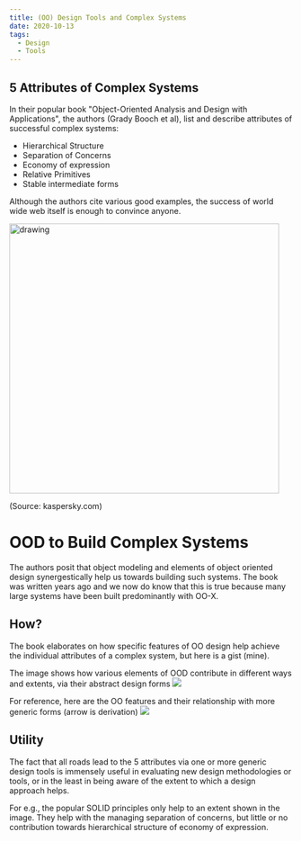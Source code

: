 ```yaml
---
title: (OO) Design Tools and Complex Systems
date: 2020-10-13
tags:
  - Design
  - Tools
---
```

## 5 Attributes of Complex Systems
In their popular book "Object-Oriented Analysis and Design with Applications", the authors (Grady Booch et al), list and describe attributes of successful complex systems:
- Hierarchical Structure
- Separation of Concerns
- Economy of expression
- Relative Primitives
- Stable intermediate forms

Although the authors cite various good examples, the success of world wide web itself is enough to convince anyone.

<img src="./oodesignimages/internet-map-featured.jpg" alt="drawing" style="width:480px;"/>

(Source: kaspersky.com)

# OOD to Build Complex Systems

The authors posit that object modeling and elements of object oriented design synergestically help us towards building such systems. The book was written years ago and we now do know that this is true because many large systems have been built predominantly with OO-X.

## How?
The book elaborates on how specific features of OO design help achieve the individual attributes of a complex system, but here is a gist (mine).

The image shows how various elements of OOD contribute in different ways and extents, via their abstract design forms
![](./oodesignimages/oodesigntools.png)


For reference, here are the OO features and their relationship with more generic forms (arrow is derivation)
![](./oodesignimages/featurederivation.png)

## Utility
The fact that all roads lead to the 5 attributes via one or more generic design tools is immensely useful in evaluating new design methodologies or tools, or in the least in being aware of the extent to which a design approach helps.

For e.g., the popular SOLID principles only help to an extent shown in the image. They help with the managing separation of concerns, but little or no contribution towards hierarchical structure of economy of expression.





 






